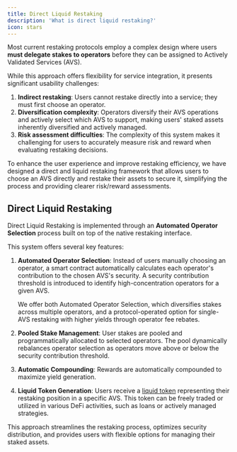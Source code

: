 ```yaml
---
title: Direct Liquid Restaking
description: 'What is direct liquid restaking?'
icon: stars
---
```


Most current restaking protocols employ a complex design where users **must delegate stakes to operators** before they can be assigned to Actively Validated Services (AVS).

While this approach offers flexibility for service integration, it presents significant usability challenges:

1. **Indirect restaking**: Users cannot restake directly into a service; they must first choose an operator.
2. **Diversification complexity**: Operators diversify their AVS operations and actively select which AVS to support, making users' staked assets inherently diversified and actively managed.
3. **Risk assessment difficulties**: The complexity of this system makes it challenging for users to accurately measure risk and reward when evaluating restaking decisions.

To enhance the user experience and improve restaking efficiency, we have designed a direct and liquid restaking framework that allows users to choose an AVS directly and restake their assets to secure it, simplifying the process and providing clearer risk/reward assessments.

## Direct Liquid Restaking

Direct Liquid Restaking is implemented through an **Automated Operator Selection** process built on top of the native restaking interface.

This system offers several key features:

1. **Automated Operator Selection**: Instead of users manually choosing an operator, a smart contract automatically calculates each operator's contribution to the chosen AVS's security. A security contribution threshold is introduced to identify high-concentration operators for a given AVS.

    <Info>
        We offer both Automated Operator Selection, which diversifies stakes
        across multiple operators, and a protocol-operated option for single-AVS
        restaking with higher yields through operator fee rebates.
    </Info>

1. **Pooled Stake Management**: User stakes are pooled and programmatically allocated to selected operators. The pool dynamically rebalances operator selection as operators move above or below the security contribution threshold.

1. **Automatic Compounding**: Rewards are automatically compounded to maximize yield generation.

1. **Liquid Token Generation**: Users receive a [liquid token](./lat) representing their restaking position in a specific AVS. This token can be freely traded or utilized in various DeFi activities, such as loans or actively managed strategies.

This approach streamlines the restaking process, optimizes security distribution, and provides users with flexible options for managing their staked assets.
